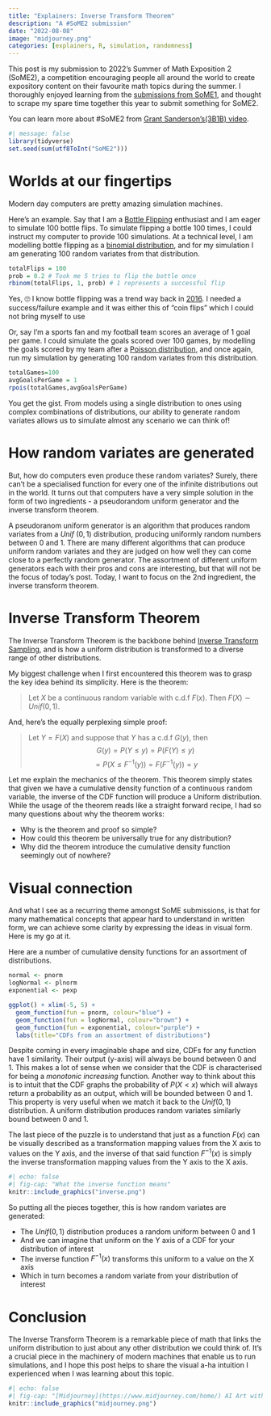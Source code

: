 ```yaml
---
title: "Explainers: Inverse Transform Theorem"
description: "A #SoME2 submission"
date: "2022-08-08"
image: "midjourney.png"
categories: [explainers, R, simulation, randomness]
---
```

:::{.callout-note}
This post is my submission to 2022's Summer of Math Exposition 2 (SoME2), a competition encouraging people all around the world to create expository content on their favourite math topics during the summer. I thoroughly enjoyed learning from the [submissions from SoME1](https://www.youtube.com/playlist?list=PLnQX-jgAF5pTkwtUuVpqS5tuWmJ-6ZM-Z), and thought to scrape my spare time together this year to submit something for SoME2.

You can learn more about #SoME2 from [Grant Sanderson's(3B1B) video](https://youtu.be/hZuYICAEN9Y).
:::

```r
#| message: false
library(tidyverse)
set.seed(sum(utf8ToInt("SoME2")))
```
# Worlds at our fingertips
Modern day computers are pretty amazing simulation machines.

Here's an example. Say that I am a [Bottle Flipping](https://www.wikihow.com/Do-the-Water-Bottle-Flipping-Challenge) enthusiast and I am eager to simulate 100 bottle flips. To simulate flipping a bottle 100 times, I could instruct my computer to provide 100 simulations. At a technical level, I am modelling bottle flipping as a [binomial distribution](https://en.wikipedia.org/wiki/Binomial_distribution), and for my simulation I am generating 100 random variates from that distribution.
```r
totalFlips = 100
prob = 0.2 # Took me 5 tries to flip the bottle once
rbinom(totalFlips, 1, prob) # 1 represents a successful flip
```
:::{.column-margin}
Yes, 🙄 I know bottle flipping was a trend way back in [2016](https://www.quora.com/What-are-the-origins-of-bottle-flipping-How-did-its-popularity-spread). I needed a success/failure example and it was either this of "coin flips" which I could not bring myself to use
:::

Or, say I'm a sports fan and my football team scores an average of 1 goal per game. I could simulate the goals scored over 100 games, by modelling the goals scored by my team after a [Poisson distribution](https://en.wikipedia.org/wiki/Poisson_distribution), and once again, run my simulation by generating 100 random variates from this distribution.
```r
totalGames=100
avgGoalsPerGame = 1
rpois(totalGames,avgGoalsPerGame)
```

You get the gist. From models using a single distribution to ones using complex combinations of distributions, our ability to generate random variates allows us to simulate almost any scenario we can think of! 

# How random variates are generated
But, how do computers even produce these random variates? Surely, there can't be a specialised function for every one of the infinite distributions out in the world. It turns out that computers have a very simple solution in the form of two ingredients - a pseudorandom uniform generator and the inverse transform theorem. 

A pseudoranom uniform generator is an algorithm that produces random variates from a $Unif~(0,1)$ distribution, producing uniformly random numbers between 0 and 1. There are many different algorithms that can produce uniform random variates and they are judged on how well they can come close to a perfectly random generator. The assortment of different uniform generators each with their pros and cons are interesting, but that will not be the focus of today's post. Today, I want to focus on the 2nd ingredient, the inverse transform theorem.

# Inverse Transform Theorem
The Inverse Transform Theorem is the backbone behind [Inverse Transform Sampling](https://en.wikipedia.org/wiki/Inverse_transform_sampling), and is how a uniform distribution is transformed to a diverse range of other distributions. 

My biggest challenge when I first encountered this theorem was to grasp the key idea behind its simplicity. Here is the theorem:

> Let $X$ be a continuous random variable with c.d.f $F(x)$. Then $F(X) \sim Unif(0,1)$.

And, here's the equally perplexing simple proof:

> Let $Y = F(X)$ and suppose that $Y$ has a c.d.f $G(y)$, then
> $$G(y) = P(Y \leq y) = P(F(Y) \leq y) $$
> $$ = P(X \leq F^{-1}(y)) = F(F^{-1}(y)) = y$$

Let me explain the mechanics of the theorem. This theorem simply states that given we have a cumulative density function of a continuous random variable, the inverse of the CDF function will produce a Uniform distribution. While the usage of the theorem reads like a straight forward recipe, I had so many questions about why the theorem works:

- Why is the theorem and proof so simple?
- How could this theorem be universally true for any distribution?
- Why did the theorem introduce the cumulative density function seemingly out of nowhere?

# Visual connection
And what I see as a recurring theme amongst SoME submissions, is that for many mathematical concepts that appear hard to understand in written form, we can achieve some clarity by expressing the ideas in visual form. Here is my go at it.

Here are a number of cumulative density functions for an assortment of distributions.
```r
normal <- pnorm
logNormal <- plnorm
exponential <- pexp

ggplot() + xlim(-5, 5) + 
  geom_function(fun = pnorm, colour="blue") +
  geom_function(fun = logNormal, colour="brown") +
  geom_function(fun = exponential, colour="purple") +
  labs(title="CDFs from an assortment of distributions")
```
Despite coming in every imaginable shape and size, CDFs for any function have 1 similarity. Their output (y-axis) will always be bound between 0 and 1. This makes a lot of sense when we consider that the CDF is characterised for being a _monotonic increasing_ function. Another way to think about this is to intuit that the CDF graphs the probability of $P(X<x)$ which will always return a probability as an output, which will be bounded between 0 and 1. This property is very useful when we match it back to the $Unif(0,1)$ distribution. A uniform distribution produces random variates similarly bound between 0 and 1.

The last piece of the puzzle is to understand that just as a function $F(x)$ can be visually described as a transformation mapping values from the X axis to values on the Y axis, and the inverse of that said function $F^{-1}(x)$ is simply the inverse transformation mapping values from the Y axis to the X axis.
```r
#| echo: false
#| fig-cap: "What the inverse function means"
knitr::include_graphics("inverse.png")
```

So putting all the pieces together, this is how random variates are generated:

- The $Unif(0,1)$ distribution produces a random uniform between 0 and 1
- And we can imagine that uniform on the Y axis of a CDF for your distribution of interest
- The inverse function $F^{-1}(x)$ transforms this uniform to a value on the X axis
- Which in turn becomes a random variate from your distribution of interest

# Conclusion
The Inverse Transform Theorem is a remarkable piece of math that links the uniform distribution to just about any other distribution we could think of. It's a crucial piece in the machinery of modern machines that enable us to run simulations, and I hope this post helps to share the visual a-ha intuition I experienced when I was learning about this topic.
```r
#| echo: false
#| fig-cap: "[Midjourney](https://www.midjourney.com/home/) AI Art with the prompt of 'Inverse Transform Theorem'"
knitr::include_graphics("midjourney.png")
```


